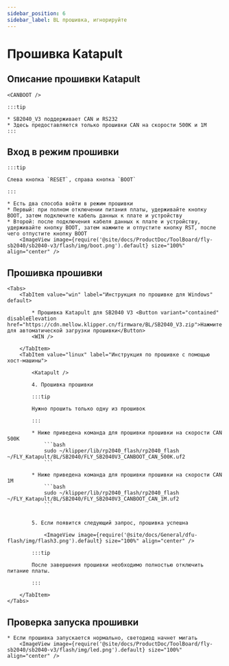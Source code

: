 ```yaml
---
sidebar_position: 6
sidebar_label: BL прошивка, игнорируйте
---
```



# Прошивка Katapult

## Описание прошивки Katapult

    <CANBOOT />

    :::tip

    * SB2040_V3 поддерживает CAN и RS232
    * Здесь предоставляются только прошивки CAN на скорости 500K и 1M
    :::

## Вход в режим прошивки

    :::tip

    Слева кнопка `RESET`, справа кнопка `BOOT`

    :::

    * Есть два способа войти в режим прошивки
    * Первый: при полном отключении питания платы, удерживайте кнопку BOOT, затем подключите кабель данных к плате и устройству
    * Второй: после подключения кабеля данных к плате и устройству, удерживайте кнопку BOOT, затем нажмите и отпустите кнопку RST, после чего отпустите кнопку BOOT
        <ImageView image={require('@site/docs/ProductDoc/ToolBoard/fly-sb2040/sb2040-v3/flash/img/boot.png').default} size="100%" align="center" />

## Прошивка прошивки
    <Tabs>
        <TabItem value="win" label="Инструкция по прошивке для Windows" default>

            * Прошивка Katapult для SB2040 V3 <Button variant="contained" disableElevation href="https://cdn.mellow.klipper.cn/firmware/BL/SB2040_V3.zip">Нажмите для автоматической загрузки прошивки</Button>
            <WIN />
            
        </TabItem>
        <TabItem value="linux" label="Инструкция по прошивке с помощью хост-машины">
            
            <Katapult />

            4. Прошивка прошивки

            :::tip

            Нужно прошить только одну из прошивок

            :::

            * Ниже приведена команда для прошивки прошивки на скорости CAN 500K
                ```bash
                sudo ~/klipper/lib/rp2040_flash/rp2040_flash ~/FLY_Katapult/BL/SB2040/FLY_SB2040V3_CANBOOT_CAN_500K.uf2
                ```
                       
            * Ниже приведена команда для прошивки прошивки на скорости CAN 1M
                ```bash
                sudo ~/klipper/lib/rp2040_flash/rp2040_flash ~/FLY_Katapult/BL/SB2040/FLY_SB2040V3_CANBOOT_CAN_1M.uf2
                ```


            5. Если появится следующий запрос, прошивка успешна

                <ImageView image={require('@site/docs/General/dfu-flash/img/flash3.png').default} size="100%" align="center" />

            :::tip

            После завершения прошивки необходимо полностью отключить питание платы.

            :::

        </TabItem>
    </Tabs>

## Проверка запуска прошивки

    * Если прошивка запускается нормально, светодиод начнет мигать
        <ImageView image={require('@site/docs/ProductDoc/ToolBoard/fly-sb2040/sb2040-v3/flash/img/led.png').default} size="100%" align="center" />
